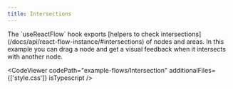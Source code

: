```yaml
---
title: Intersections
---
```



<ExampleLayout>
The `useReactFlow` hook exports [helpers to check intersections](/docs/api/react-flow-instance/#intersections) of nodes and areas. In this example you can drag a node and get a visual feedback when it intersects with another node.

<CodeViewer
  codePath="example-flows/Intersection"
  additionalFiles={['style.css']}
  isTypescript
/>
</ExampleLayout>

